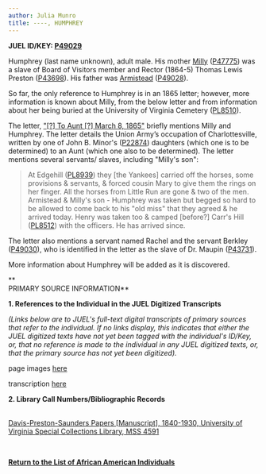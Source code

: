 ```yaml
---
author: Julia Munro
title: ----, HUMPHREY
---
```

**JUEL ID/KEY: **[P49029](http://juel.iath.virginia.edu/public_person?person=49029 "P49029")**[  
](http://juel.iath.virginia.edu/public_person?person=47002 "P47002")**

Humphrey (last name unknown), adult male. His mother [Milly](http://juel.iath.virginia.edu/node/801 "----, MILLY") ([P47775](http://juel.iath.virginia.edu/public_person?person=47775 "P47775")) was a slave of Board of Visitors member and Rector (1864-5) Thomas Lewis Preston ([P43698](http://juel.iath.virginia.edu/public_person?person=43698 "P43698")). His father was [Armistead](http://juel.iath.virginia.edu/node/1975 "----, ARMISTEAD") ([P49028](http://juel.iath.virginia.edu/public_person?person=49028 "P49028")).

So far, the only reference to Humphrey is in an 1865 letter; however, more information is known about Milly, from the below letter and from information about her being buried at the University of Virginia Cemetery ([PL8510](http://juel.iath.virginia.edu/public_place?place=8510 "PL8510")).  
  
The letter, ["\[?\] To Aunt \[?\] March 8, 1865"](http://juel.iath.virginia.edu/node/343?doc=/juel_display/letters/Minor_2/___to_Aunt_March_8_1865_Transcript) briefly mentions Milly and Humphrey. The letter details the Union Army’s occupation of Charlottesville, written by one of John B. Minor's ([P22874](http://juel.iath.virginia.edu/public_person?person=22874 "P22874")) daughters (which one is to be determined) to an Aunt (which one also to be determined). The letter mentions several servants/ slaves, including "Milly's son":

>   
> At Edgehill ([PL8939](http://juel.iath.virginia.edu/public_place?place=8939 "PL8939")) they \[the Yankees\] carried off the horses, some provisions & servants, & forced cousin Mary to give them the rings on her finger. All the horses from Little Run are gone & two of the men. Armistead & Milly's son - Humphrey was taken but begged so hard to be allowed to come back to his "old miss" that they agreed & he arrived today. Henry was taken too & camped \[before?\] Carr's Hill ([PL8512](http://juel.iath.virginia.edu/public_place?place=8512 "PL8512")) with the officers. He has arrived since.  
>   

The letter also mentions a servant named Rachel and the servant Berkley ([P49030](http://juel.iath.virginia.edu/public_person?person=49030 "P49030")), who is identified in the letter as the slave of Dr. Maupin ([P43731](http://juel.iath.virginia.edu/public_person?person=43731 "Maupin, Dr. Socrates")).

More information about Humphrey will be added as it is discovered. 

**  
PRIMARY SOURCE INFORMATION** 

**1\. References to the Individual in the JUEL Digitized Transcripts**

_(Links below are to JUEL's full-text digital transcripts of primary sources that refer to the individual. If no links display, this indicates that either the JUEL digitized texts have not yet been tagged with the individual's ID/Key, or, that no reference is made to the individual in any JUEL digitized texts, or, that the primary source has not yet been digitized)._   

page images [here](http://juel.iath.virginia.edu/node/863?manifest=http%3A%2F%2Fjuel.iath.virginia.edu%2Fjuel-uv%2FMissingMinorLetters____to_Aunt_March_8_1865.json&locale=en-GB#?c=0&m=0&s=0&cv=4&xywh=3114%2C-74%2C2014%2C1901)

transcription [here](http://juel.iath.virginia.edu/node/343?doc=/juel_display/letters/Minor_2/___to_Aunt_March_8_1865_Transcript)

**2\. Library Call Numbers/Bibliographic Records**

[  
Davis-Preston-Saunders Papers \[Manuscript\], 1840-1930, University of Virginia Special Collections Library, MSS 4591](http://search.lib.virginia.edu/catalog/u3903424 "MSS 4591")

 [](http://juel.iath.virginia.edu/node/863?manifest=http%3A%2F%2Fjuel.iath.virginia.edu%2Fjuel-uv%2FMissingMinorLetters____to_Aunt_March_8_1865.json&locale=en-GB#?c=0&m=0&s=0&cv=4&xywh=3114%2C-74%2C2014%2C1901 "To Aunt March 8 1865")

[](http://search.lib.virginia.edu/catalog/u6371432)[](http://search.lib.virginia.edu/catalog/u6607353 "Proctor's Daybook")**[Return to the List of African American Individuals](http://juel.iath.virginia.edu/node/367 "Return to the List of African-American Individuals")**